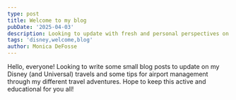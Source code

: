 ```yaml
---
type: post
title: Welcome to my blog
pubDate: '2025-04-03'
description: Looking to update with fresh and personal perspectives on travel.
tags: 'disney,welcome,blog'
author: Monica DeFosse
---
```

Hello, everyone! Looking to write some small blog posts to update on my Disney (and Universal) travels and some tips for airport management through my different travel adventures. Hope to keep this active and educational for you all!
